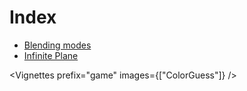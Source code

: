 
# Index

-   [Blending modes](#/blog/webgl/Blending)
-   [Infinite Plane](#/blog/webgl/InfinitePlane)

<Vignettes prefix="game" images={["ColorGuess"]} />
